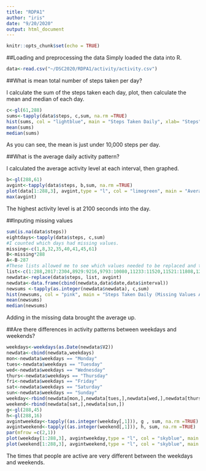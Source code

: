 ```yaml
---
title: "RDPA1"
author: "iris"
date: "9/20/2020"
output: html_document
---
```


```r
knitr::opts_chunk$set(echo = TRUE)
```

##Loading and preprocessing the data
Simply loaded the data into R.
```r
data<-read.csv("~/DSC2020/RDPA1/activity/activity.csv")
```

##What is mean total number of steps taken per day?

I calculate the sum of the steps taken each day, plot, then calculate the mean and median of each day. 

```r
c<-gl(61,288)
sums<-tapply(data$steps, c,sum, na.rm =TRUE)
hist(sums, col = "lightblue", main = "Steps Taken Daily", xlab= "Steps", ylab = "Frequency")
mean(sums)
median(sums)
```

As you can see, the mean is just under 10,000 steps per day.

##What is the average daily activity pattern?

I calculated the average activity level at each interval, then graphed.
```r
b<-gl(288,61)
avgint<-tapply(data$steps, b,sum, na.rm =TRUE)
plot(data[1:288,3], avgint,type = "l", col = "limegreen", main = "Average Daily Activity", ylab = "Average Steps", xlab = "Interval")
max(avgint)
```
The highest activity level is at 2100 seconds into the day. 

##Inputing missing values
```r
sum(is.na(data$steps))
eightdays<-tapply(data$steps, c,sum)
#I counted which days had missing values.
missing<-c(1,8,32,35,40,41,45,61)
B<-missing*288
A<-B-287
#These lists allowed me to see which values needed to be replaced and their location.
list<-c(1:288,2017:2304,8929:9216,9793:10080,11233:11520,11521:11808,12673:12960,17281:17568)
newdata<-replace(data$steps, list, avgint)
newdata<-data.frame(cbind(newdata,data$date,data$interval))
newsums <-tapply(as.integer(newdata$newdata), c,sum)
hist(newsums, col = "pink", main = "Steps Taken Daily (Missing Values Added)", xlab= "Steps", ylab = "Frequency")
mean(newsums)
median(newsums)
```
Adding in the missing data brought the average up.


##Are there differences in activity patterns between weekdays and weekends?

``` r
weekdays<-weekdays(as.Date(newdata$V2))
newdata<-cbind(newdata,weekdays)
mon<-newdata$weekdays == "Monday"
tues<-newdata$weekdays == "Tuesday"
wed<-newdata$weekdays == "Wednesday"
thurs<-newdata$weekdays == "Thursday"
fri<-newdata$weekdays == "Friday"
sat<-newdata$weekdays == "Saturday"
sun<-newdata$weekdays == "Sunday"
weekday<-rbind(newdata[mon,],newdata[tues,],newdata[wed,],newdata[thurs,],newdata[fri,])
weekend<-rbind(newdata[sat,],newdata[sun,])
g<-gl(288,45)
h<-gl(288,16)
avgintweekday<-tapply((as.integer(weekday[,1])), g , sum, na.rm =TRUE)
avgintweekend<-tapply((as.integer(weekend[,1])), h, sum, na.rm =TRUE)
par(mfrow =c(2,1))
plot(weekday[1:288,3], avgintweekday,type = "l", col = "skyblue", main = "Average Weekday Activity", ylab = "Average Steps", xlab = "Interval")
plot(weekend[1:288,3], avgintweekend,type = "l", col = "skyblue", main = "Average Weekend Activity", ylab = "Average Steps", xlab = "Interval")
```
The times that people are active are very different between the weekdays and weekends.

